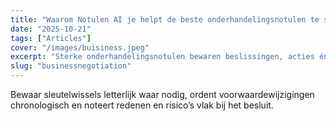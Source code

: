 ```yaml
---
title: "Waarom Notulen AI je helpt de beste onderhandelingsnotulen te schrijven"
date: "2025-10-21"
tags: ["Articles"]
cover: "/images/buisiness.jpeg"
excerpt: "Sterke onderhandelingsnotulen bewaren beslissingen, acties én de context van het heen-en-weer (eisen & concessies) voor sneller, scherper beslissen."
slug: "businessnegotiation"
---
```


Bewaar sleutelwissels letterlijk waar nodig, ordent voorwaardewijzigingen chronologisch en noteert redenen en risico’s vlak bij het besluit.
